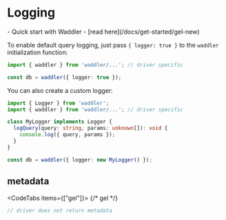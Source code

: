 
# Logging

<Prerequisites>
- Quick start with Waddler - [read here](/docs/get-started/gel-new)
</Prerequisites>

To enable default query logging, just pass `{ logger: true }` to the `waddler` initialization function:
```typescript copy
import { waddler } from 'waddler/...'; // driver specific

const db = waddler({ logger: true });
```

You can also create a custom logger:
```typescript copy
import { Logger } from 'waddler';
import { waddler } from 'waddler/...'; // driver specific

class MyLogger implements Logger {
  logQuery(query: string, params: unknown[]): void {
    console.log({ query, params });
  }
}

const db = waddler({ logger: new MyLogger() });
```

## metadata

<CodeTabs items={["gel"]}>
{/* gel */}
```ts
// driver does not return metadata
```
</CodeTabs>